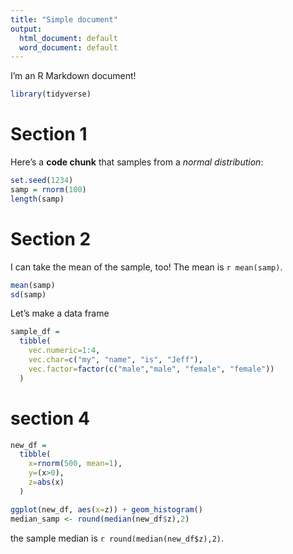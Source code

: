 ```yaml
---
title: "Simple document"
output:
  html_document: default
  word_document: default
---
```


I'm an R Markdown document! 

```r
library(tidyverse)
```

# Section 1

Here's a **code chunk** that samples from 
a _normal distribution_:

```r
set.seed(1234)
samp = rnorm(100)
length(samp)
```

# Section 2

I can take the mean of the sample, too!
The mean is `r mean(samp)`.

```r
mean(samp)
sd(samp)
```

Let's make a data frame
```r
sample_df =
  tibble(
    vec.numeric=1:4,
    vec.char=c("my", "name", "is", "Jeff"),
    vec.factor=factor(c("male","male", "female", "female"))
  )
```

# section 4
```r
new_df = 
  tibble(
    x=rnorm(500, mean=1),
    y=(x>0),
    z=abs(x)
  )

ggplot(new_df, aes(x=z)) + geom_histogram() 
median_samp <- round(median(new_df$z),2)
```

the sample median is `r round(median(new_df$z),2)`.
